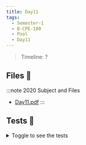 ```yaml
---
title: Day11
tags:
  - Semester-1
  - B-CPE-100
  - Pool
  - Day11
---
```

> Timeline: ?


## Files 📂

:::note 2020 Subject and Files
- [Day11.pdf](https://github.com/Studio-17/Epitech-Subjects/raw/main/Semester-1/B-CPE-100/Pool/Day11/Day11.pdf)
:::

## Tests 🤖
<details>
  <summary>Toggle to see the tests</summary>
  <div>
Yo
  </div>
</details>

